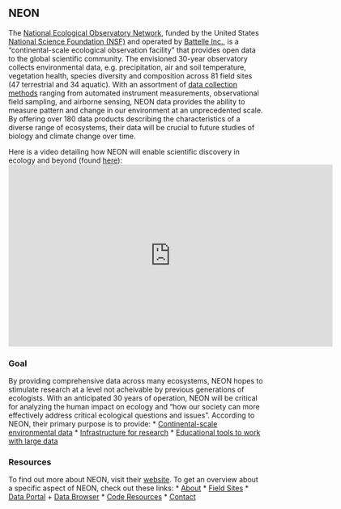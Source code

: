 ## NEON

The <a href='https://www.neonscience.org/' target='_blank'>National Ecological Observatory Network</a>,  funded by the United States <a href='https://nsf.gov' target='_blank'>National Science Foundation (NSF)</a> and operated by <a href='https://www.battelle.org/' target='_blank'>Battelle Inc.</a>, is a "continental-scale ecological observation facility" that provides open data to the global scientific community. The envisioned 30-year observatory collects environmental data, e.g. precipitation, air and soil temperature, vegetation health, species diversity and composition across 81 field sites (47 terrestrial and 34 aquatic). With an assortment of <a href='https://www.neonscience.org/data-collection' target='_blank'>data collection methods</a> ranging from automated instrument measurements, observational field sampling, and airborne sensing, NEON data provides the ability to measure pattern and change in our environment at an unprecedented scale. By offering over 180 data products describing the characteristics of a diverse range of ecosystems, their data will be crucial to future studies of biology and climate change over time.

Here is a video detailing how NEON will enable scientific discovery in ecology and beyond (found <a href='https://www.youtube.com/channel/UCNodgIxpGyEjhV3XXMxFO5g' target='_blank'>here</a>):
<iframe width="640" height="360" src="https://www.youtube.com/embed/sSD84bIkWDw" frameborder="0" allow="autoplay; encrypted-media" allowfullscreen></iframe>

### Goal

By providing comprehensive data across many ecosystems, NEON hopes to stimulate research at a level not acheivable by previous generations of ecologists. With an anticipated 30 years of operation, NEON will be critical for analyzing the human impact on ecology and "how our society can more effectively address critical ecological questions and issues". According to NEON, their primary purpose is to provide:
* <a href='https://www.neonscience.org/data/neon-data-portal' target='_blank'>Continental-scale environmental data</a>
* <a href='https://www.neonscience.org/resources/information-researchers' target='_blank'>Infrastructure for research</a>
* <a href='https://www.neonscience.org/opportunities/learning-opportunities' target='_blank'>Educational tools to work with large data</a>

### Resources
To find out more about NEON, visit their <a href='https://www.neonscience.org/' target='_blank'>website</a>. To get an overview about a specific aspect of NEON, check out these links:
* <a href='https://www.neonscience.org/observatory/about' target='_blank'>About</a>
* <a href='https://www.neonscience.org/field-sites/field-sites-map/list' target='_blank'>Field Sites</a>
* <a href='http://data.neonscience.org/home' target='_blank'>Data Portal</a>
  + <a href='http://data.neonscience.org/static/browse.html' target='_blank'>Data Browser</a>
* <a href='https://www.neonscience.org/data/code-resources' target='_blank'>Code Resources</a>
* <a href='https://www.neonscience.org/observatory/contact-us' target='_blank'>Contact</a>
